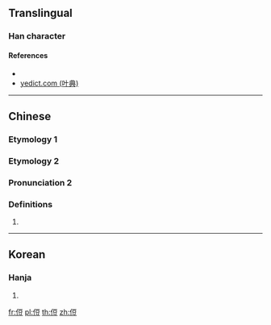 ==Translingual==

===Han character===
{{Han char|rn=9|rad=人|as=07|sn=9|four=|canj=OMRT|ids=⿰亻豆}}

====References====
* {{Han ref|kx=0103.220|dkj=00649|dj=0219.030|hdz=10158.020|uh=4FB8|ud=20408}}
* [http://yedict.com/htm/4F/4FB8.htm yedict.com (叶典)]

----

==Chinese==

===Etymology 1===
{{zh-see|樹|v}}

===Etymology 2===
{{zh-hanzi}}

===Pronunciation 2===
{{zh-pron
|m=dōu
|c=
|ma=
|cat=
}}

===Definitions===
{{zh-hanzi}}

# {{zh-only used in|佔侸}}

----

==Korean==

===Hanja===
{{ko-hanja|hangeul=두|rv=du|mr=tu|y=twu}}

# {{defn|lang=ko|sort=人07}}

[[fr:侸]]
[[pl:侸]]
[[th:侸]]
[[zh:侸]]